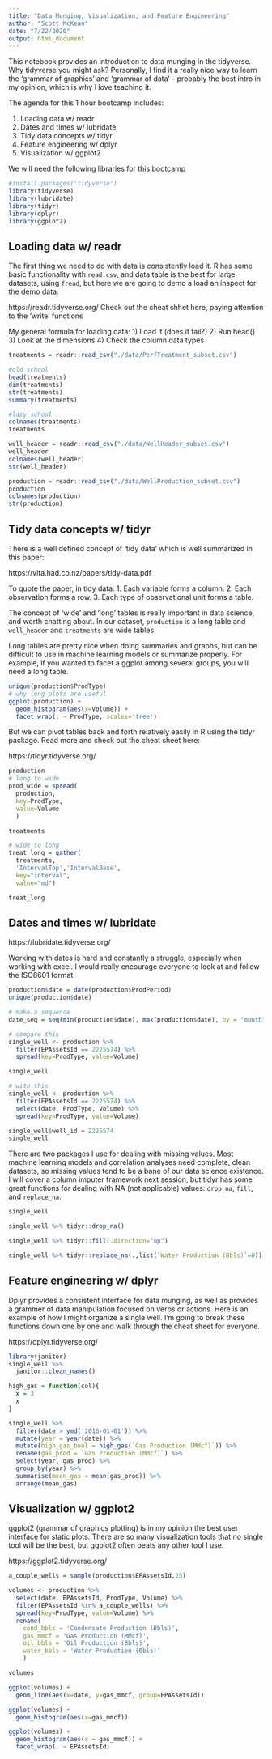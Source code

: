 ```yaml
---
title: "Data Munging, Visualization, and Feature Engineering"
author: "Scott McKean"
date: "7/22/2020"
output: html_document
---
```


This notebook provides an introduction to data munging in the tidyverse. Why
tidyverse you might ask? Personally, I find it a really nice way to learn the 
'grammar of graphics' and 'grammar of data' - probably the best intro in my 
opinion, which is why I love teaching it.

The agenda for this 1 hour bootcamp includes:

1. Loading data w/ readr
2. Dates and times w/ lubridate
3. Tidy data concepts w/ tidyr
4. Feature engineering w/ dplyr
5. Visualization w/ ggplot2

We will need the following libraries for this bootcamp

```r
#install.packages('tidyverse')
library(tidyverse)
library(lubridate)
library(tidyr)
library(dplyr)
library(ggplot2)
```

## Loading data w/ readr

The first thing we need to do with data is consistently load it. R has some 
basic functionality with `read.csv`, and data.table is the best for large
datasets, using `fread`, but here we are going to demo a load an inspect for
the demo data.

https://readr.tidyverse.org/
Check out the cheat shhet here, paying attention to the 'write' functions

My general formula for loading data:
1) Load it (does it fail?)
2) Run head()
3) Look at the dimensions
4) Check the column data types

```r
treatments = readr::read_csv("./data/PerfTreatment_subset.csv")

#old school
head(treatments)
dim(treatments)
str(treatments)
summary(treatments)

#lazy school
colnames(treatments)
treatments
```

```r
well_header = readr::read_csv("./data/WellHeader_subset.csv")
well_header
colnames(well_header)
str(well_header)
```

```r
production = readr::read_csv("./data/WellProduction_subset.csv")
production
colnames(production)
str(production)
```

## Tidy data concepts w/ tidyr

There is a well defined concept of 'tidy data' which is well summarized in this paper:

https://vita.had.co.nz/papers/tidy-data.pdf

To quote the paper, in tidy data:
1. Each variable forms a column.
2. Each observation forms a row.
3. Each type of observational unit forms a table.

The concept of 'wide' and 'long' tables is really important in data science,
and worth chatting about. In our dataset, `production` is a long table and
`well_header` and `treatments` are wide tables. 

Long tables are pretty nice when doing summaries and graphs, but can be difficult
to use in machine learning models or summarize properly. For example, if you
wanted to facet a ggplot among several groups, you will need a long table.

```r
unique(production$ProdType)
# why long plots are useful
ggplot(production) +
  geom_histogram(aes(x=Volume)) +
  facet_wrap(. ~ ProdType, scales='free')
```

But we can pivot tables back and forth relatively easily in R using the tidyr package. Read more and check out the cheat sheet here:

https://tidyr.tidyverse.org/

```r

production
# long to wide
prod_wide = spread(
  production, 
  key=ProdType, 
  value=Volume
  )

treatments

# wide to long
treat_long = gather(
  treatments, 
  'IntervalTop','IntervalBase', 
  key="interval",
  value="md")

treat_long
```

## Dates and times w/ lubridate

https://lubridate.tidyverse.org/

Working with dates is hard and constantly a struggle, especially when working
with excel. I would really encourage everyone to look at and follow the
ISO8601 format.

```r
production$date = date(production$ProdPeriod)
unique(production$date)

# make a sequence
date_seq = seq(min(production$date), max(production$date), by = "month")

# compare this
single_well <- production %>%
  filter(EPAssetsId == 2225574) %>%
  spread(key=ProdType, value=Volume)

single_well

# with this
single_well <- production %>%
  filter(EPAssetsId == 2225574) %>%
  select(date, ProdType, Volume) %>%
  spread(key=ProdType, value=Volume)

single_well$well_id = 2225574
single_well
```

There are two packages I use for dealing with missing values. Most machine learning models and correlation analyses need complete, clean datasets, so 
missing values tend to be a bane of our data science existence. I will cover 
a column imputer framework next session, but tidyr has some great functions 
for dealing with NA (not applicable) values: `drop_na`, `fill`, and `replace_na`.

```r
single_well

single_well %>% tidyr::drop_na()

single_well %>% tidyr::fill(.direction="up")

single_well %>% tidyr::replace_na(.,list(`Water Production (Bbls)`=0))
```

## Feature engineering w/ dplyr

Dplyr provides a consistent interface for data munging, as well as provides
a grammer of data manipulation focused on verbs or actions. Here is an example
of how I might organize a single well. I'm going to break these functions down 
one by one and walk through the cheat sheet for everyone.

https://dplyr.tidyverse.org/

```r
library(janitor)
single_well %>%
  janitor::clean_names()
```

```r
high_gas = function(col){
  x = 3
  x
}

single_well %>%
  filter(date > ymd('2016-01-01')) %>%
  mutate(year = year(date)) %>%
  mutate(high_gas_bool = high_gas(`Gas Production (MMcf)`)) %>%
  rename(gas_prod = `Gas Production (MMcf)`) %>%
  select(year, gas_prod) %>%
  group_by(year) %>%
  summarise(mean_gas = mean(gas_prod)) %>%
  arrange(mean_gas)
```

## Visualization w/ ggplot2

ggplot2 (grammar of graphics plotting) is in my opinion the best user interface
for static plots. There are so many visualization tools that no single tool
will be the best, but ggplot2 often beats any other tool I use.

https://ggplot2.tidyverse.org/

```r
a_couple_wells = sample(production$EPAssetsId,25)

volumes <- production %>%
  select(date, EPAssetsId, ProdType, Volume) %>%
  filter(EPAssetsId %in% a_couple_wells) %>%
  spread(key=ProdType, value=Volume) %>%
  rename(
    cond_bbls = 'Condensate Production (Bbls)',
    gas_mmcf = 'Gas Production (MMcf)',
    oil_bbls = 'Oil Production (Bbls)',
    water_bbls = 'Water Production (Bbls)'
    )

volumes

ggplot(volumes) +
  geom_line(aes(x=date, y=gas_mmcf, group=EPAssetsId))

ggplot(volumes) +
  geom_histogram(aes(x=gas_mmcf))

ggplot(volumes) +
  geom_histogram(aes(x = gas_mmcf)) +
  facet_wrap(. ~ EPAssetsId)
```


